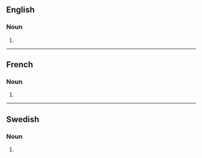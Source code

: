 ==English==

===Noun===
{{head|en|noun plural form}}

# {{plural of|filmer|lang=en}}

----

==French==

===Noun===
{{head|fr|noun plural form|g=?}}

# {{plural of|filmer|lang=fr}}

----

==Swedish==

===Noun===
{{head|sv|noun form}}

# {{sv-noun-form-indef-gen-pl|film}}